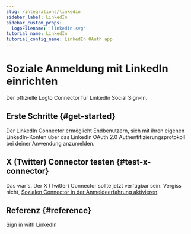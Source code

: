 ```yaml
---
slug: /integrations/linkedin
sidebar_label: LinkedIn
sidebar_custom_props:
  logoFilename: 'linkedin.svg'
tutorial_name: LinkedIn
tutorial_config_name: LinkedIn OAuth app
---
```




# Soziale Anmeldung mit LinkedIn einrichten

Der offizielle Logto Connector für LinkedIn Social Sign-In.

<GuideTip />

## Erste Schritte \{#get-started}

Der LinkedIn Connector ermöglicht Endbenutzern, sich mit ihren eigenen LinkedIn-Konten über das LinkedIn OAuth 2.0 Authentifizierungsprotokoll bei deiner Anwendung anzumelden.

<Integration />

## X (Twitter) Connector testen \{#test-x-connector}

Das war's. Der X (Twitter) Connector sollte jetzt verfügbar sein. Vergiss nicht, [Sozialen Connector in der Anmeldeerfahrung aktivieren](/connectors/social-connectors/#enable-social-sign-in).

## Referenz \{#reference}

<Url href="https://learn.microsoft.com/en-us/linkedin/consumer/integrations/self-serve/sign-in-with-linkedin">
  Sign in with LinkedIn
</Url>
